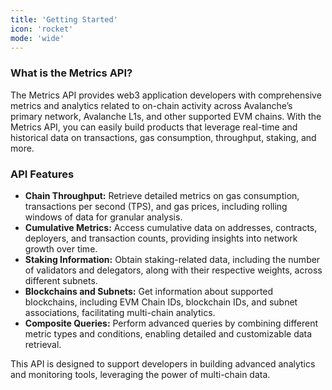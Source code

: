 ```yaml
---
title: 'Getting Started'
icon: 'rocket'
mode: 'wide'
---
```


### What is the Metrics API? ###

The Metrics API provides web3 application developers with comprehensive metrics and analytics related to on-chain activity across Avalanche’s primary network, Avalanche L1s, and other supported EVM chains. With the Metrics API, you can easily build products that leverage real-time and historical data on transactions, gas consumption, throughput, staking, and more.

### API Features ###
- **Chain Throughput:** Retrieve detailed metrics on gas consumption, transactions per second (TPS), and gas prices, including rolling windows of data for granular analysis.
- **Cumulative Metrics:** Access cumulative data on addresses, contracts, deployers, and transaction counts, providing insights into network growth over time.
- **Staking Information:** Obtain staking-related data, including the number of validators and delegators, along with their respective weights, across different subnets.
- **Blockchains and Subnets:** Get information about supported blockchains, including EVM Chain IDs, blockchain IDs, and subnet associations, facilitating multi-chain analytics.
- **Composite Queries:** Perform advanced queries by combining different metric types and conditions, enabling detailed and customizable data retrieval.

This API is designed to support developers in building advanced analytics and monitoring tools, leveraging the power of multi-chain data.
